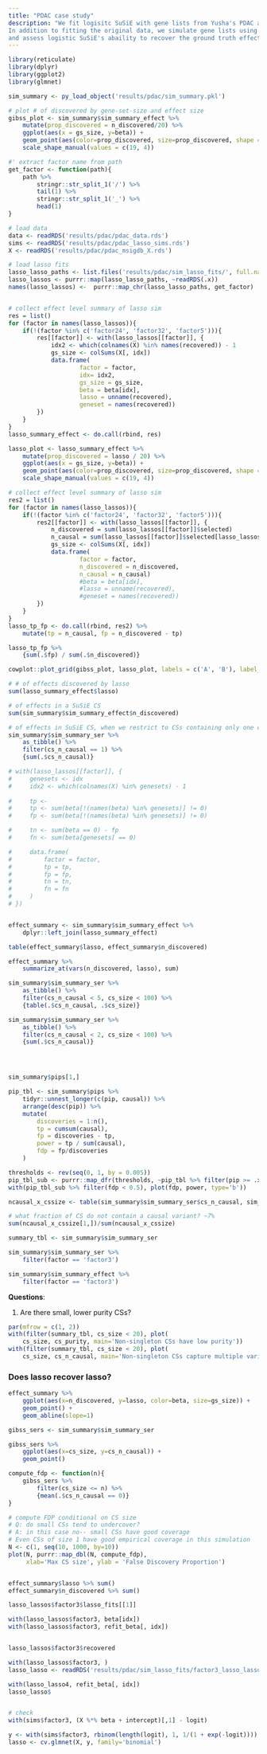 ```yaml
---
title: "PDAC case study"
description: "We fit logisitc SuSiE with gene lists from Yusha's PDAC analysis. 
In addition to fitting the original data, we simulate gene lists using the lasso fit,
and assess logistic SuSiE's abaility to recover the ground truth effects from this simulation."
---
```



```r
library(reticulate)
library(dplyr)
library(ggplot2)
library(glmnet)

sim_summary <- py_load_object('results/pdac/sim_summary.pkl')

# plot # of discovered by gene-set-size and effect size
gibss_plot <- sim_summary$sim_summary_effect %>%
    mutate(prop_discovered = n_discovered/20) %>%
    ggplot(aes(x = gs_size, y=beta)) +
    geom_point(aes(color=prop_discovered, size=prop_discovered, shape = factor(prop_discovered==0))) +
    scale_shape_manual(values = c(19, 4))
```


```r
#' extract factor name from path
get_factor <- function(path){
    path %>% 
        stringr::str_split_1('/') %>%
        tail(1) %>%
        stringr::str_split_1('_') %>%
        head(1)
}

# load data
data <- readRDS('results/pdac/pdac_data.rds')
sims <- readRDS('results/pdac/pdac_lasso_sims.rds')
X <- readRDS('results/pdac/pdac_msigdb_X.rds')

# load lasso fits
lasso_lasso_paths <- list.files('results/pdac/sim_lasso_fits/', full.names=T)
lasso_lassos <- purrr::map(lasso_lasso_paths, ~readRDS(.x))
names(lasso_lassos) <-  purrr::map_chr(lasso_lasso_paths, get_factor)


# collect effect level summary of lasso sim
res = list()
for (factor in names(lasso_lassos)){
    if(!(factor %in% c('factor24', 'factor32', 'factor5'))){
        res[[factor]] <- with(lasso_lassos[[factor]], {
            idx2 <- which(colnames(X) %in% names(recovered)) - 1
            gs_size <- colSums(X[, idx])
            data.frame(
                    factor = factor, 
                    idx= idx2, 
                    gs_size = gs_size,
                    beta = beta[idx],
                    lasso = unname(recovered),
                    geneset = names(recovered))
        })
    }
}
lasso_summary_effect <- do.call(rbind, res)

lasso_plot <- lasso_summary_effect %>%
    mutate(prop_discovered = lasso / 20) %>%
    ggplot(aes(x = gs_size, y=beta)) +
    geom_point(aes(color=prop_discovered, size=prop_discovered, shape = factor(prop_discovered==0))) +
    scale_shape_manual(values = c(19, 4))
```

```r
# collect effect level summary of lasso sim
res2 = list()
for (factor in names(lasso_lassos)){
    if(!(factor %in% c('factor24', 'factor32', 'factor5'))){
        res2[[factor]] <- with(lasso_lassos[[factor]], {
            n_discovered = sum(lasso_lassos[[factor]]$selected)
            n_causal = sum(lasso_lassos[[factor]]$selected[lasso_lassos[[factor]]$idx])
            gs_size <- colSums(X[, idx])
            data.frame(
                    factor = factor, 
                    n_discovered = n_discovered,
                    n_causal = n_causal)
                    #beta = beta[idx],
                    #lasso = unname(recovered),
                    #geneset = names(recovered))
        })
    }
}
lasso_tp_fp <- do.call(rbind, res2) %>%
    mutate(tp = n_causal, fp = n_discovered - tp)

lasso_tp_fp %>%
    {sum(.$fp) / sum(.$n_discovered)}
```
```r
cowplot::plot_grid(gibss_plot, lasso_plot, labels = c('A', 'B'), label_size = 12)
```

```r
# # of effects discovered by lasso
sum(lasso_summary_effect$lasso)

# of effects in a SuSiE CS
sum(sim_summary$sim_summary_effect$n_discovered)

# of effects in SuSiE CS, when we restrict to CSs containing only one causal variable
sim_summary$sim_summary_ser %>%
    as_tibble() %>%
    filter(cs_n_causal == 1) %>%
    {sum(.$cs_n_causal)}

```

```r
# with(lasso_lassos[[factor]], {
#     genesets <- idx
#     idx2 <- which(colnames(X) %in% genesets) - 1
    
#     tp <-
#     tp <- sum(beta[!(names(beta) %in% genesets)] != 0)
#     fp <- sum(beta[!(names(beta) %in% genesets)] != 0)

#     tn <- sum(beta == 0) - fp
#     fn <- sum(beta[genesets] == 0)

#     data.frame(
#         factor = factor,
#         tp = tp,
#         fp = fp,
#         tn = tn,
#         fn = fn
#     )
# })


effect_summary <- sim_summary$sim_summary_effect %>%
    dplyr::left_join(lasso_summary_effect)

table(effect_summary$lasso, effect_summary$n_discovered)

effect_summary %>%
    summarize_at(vars(n_discovered, lasso), sum)
```

```r
sim_summary$sim_summary_ser %>%
    as_tibble() %>%
    filter(cs_n_causal < 5, cs_size < 100) %>%
    {table(.$cs_n_causal, .$cs_size)}

sim_summary$sim_summary_ser %>%
    as_tibble() %>%
    filter(cs_n_causal < 2, cs_size < 100) %>%
    {sum(.$cs_n_causal)}





```

```r
sim_summary$pips[1,]

pip_tbl <- sim_summary$pips %>%
    tidyr::unnest_longer(c(pip, causal)) %>%
    arrange(desc(pip)) %>%
    mutate(
        discoveries = 1:n(), 
        tp = cumsum(causal), 
        fp = discoveries - tp,
        power = tp / sum(causal),
        fdp = fp/discoveries
    )

thresholds <- rev(seq(0, 1, by = 0.005))
pip_tbl_sub <- purrr::map_dfr(thresholds, ~pip_tbl %>% filter(pip >= .x) %>% tail(1))
with(pip_tbl_sub %>% filter(fdp < 0.5), plot(fdp, power, type='b'))
```

```r
ncausal_x_cssize <- table(sim_summary$sim_summary_ser$cs_n_causal, sim_summary$sim_summary_ser$cs_size)

# what fraction of CS do not contain a causal variant? ~7%
sum(ncausal_x_cssize[1,])/sum(ncausal_x_cssize)
```

```r
summary_tbl <- sim_summary$sim_summary_ser

sim_summary$sim_summary_ser %>%
    filter(factor == 'factor3')

sim_summary$sim_summary_effect %>% 
    filter(factor == 'factor3')
```

**Questions**:

1. Are there small, lower purity CSs?

```r
par(mfrow = c(1, 2))
with(filter(summary_tbl, cs_size < 20), plot(
    cs_size, cs_purity, main='Non-singleton CSs have low purity'))
with(filter(summary_tbl, cs_size < 20), plot(
    cs_size, cs_n_causal, main='Non-singleton CSs capture multiple variable'))
```

### Does lasso recover lasso?

```r
effect_summary %>%
    ggplot(aes(x=n_discovered, y=lasso, color=beta, size=gs_size)) +
    geom_point() +
    geom_abline(slope=1)
```

```r
gibss_sers <- sim_summary$sim_summary_ser

gibss_sers %>%
    ggplot(aes(x=cs_size, y=cs_n_causal)) +
    geom_point()

compute_fdp <- function(n){
    gibss_sers %>%
        filter(cs_size <= n) %>%
        {mean(.$cs_n_causal == 0)}
}

# compute FDP conditional on CS size
# Q: do small CSs tend to undercover?
# A: in this case no-- small CSs have good coverage
# Even CSs of size 1 have good empirical coverage in this simulation
N <- c(1, seq(10, 1000, by=10))
plot(N, purrr::map_dbl(N, compute_fdp),
     xlab='Max CS size', ylab = 'False Discovery Proportion')
```

```r

```

```r
effect_summary$lasso %>% sum()
effect_summary$n_discovered %>% sum()

lasso_lassos$factor3$lasso_fits[[1]]

with(lasso_lassos$factor3, beta[idx])
with(lasso_lassos$factor3, refit_beta[, idx])


lasso_lassos$factor3$recovered

with(lasso_lassos$factor3, )
lasso_lasso <- readRDS('results/pdac/sim_lasso_fits/factor3_lasso_lasso.rds')

with(lasso_lasso4, refit_beta[, idx])
lasso_lasso$  
```

```r

```


```r
# check
with(sims$factor3, (X %*% beta + intercept)[,1] - logit) 

y <- with(sims$factor3, rbinom(length(logit), 1, 1/(1 + exp(-logit))))
lasso <- cv.glmnet(X, y, family='binomial')
```